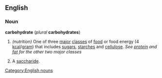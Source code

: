 ==English==
===Noun===
{{Wikipedia}}
'''carbohydrate''' (''plural'' '''carbohydrates''')
#''(nutrition)'' One of three [[major]] [[class]]es of [[food]] or food energy (4 [[kcal]]/[[gram]]) that includes [[sugar]]s, [[starch]]es and [[cellulose]]. ''See [[protein]] and [[fat]] for the other two major classes''
#{{chemistry}} A [[saccharide]].
[[Category:English nouns]]